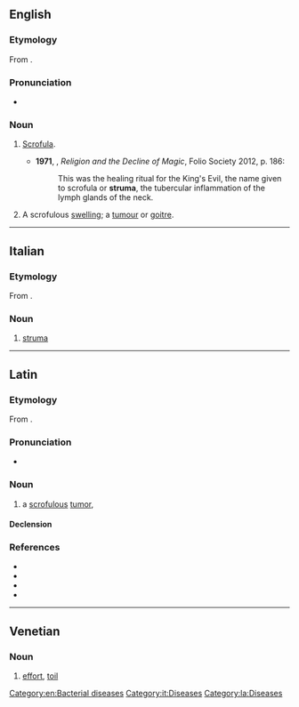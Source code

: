 ==English==

===Etymology===
From {{etyl|la|en}} {{m|la|struma|strūma}}.

===Pronunciation===
* {{a|UK}} {{IPA|/ˈstɹuːmə/|lang=en}}

===Noun===
{{en-noun|~|s|strumae}}

# {{lb|en|pathology}} [[scrofula|Scrofula]].
#* '''1971''', {{w|Keith Thomas (historian)|Keith Thomas}}, ''Religion and the Decline of Magic'', Folio Society 2012, p. 186:
#*: This was the healing ritual for the King's Evil, the name given to scrofula or '''struma''', the tubercular inflammation of the lymph glands of the neck.
# {{lb|en|pathology}} A scrofulous [[swelling]]; a [[tumour]] or [[goitre]].

[[Category:en:Bacterial diseases]]

----

==Italian==

===Etymology===
From {{etyl|la|it}}.

===Noun===
{{it-noun|f}}

# [[#English|struma]]

[[Category:it:Diseases]]

----

==Latin==

===Etymology===
From {{m|la|struō}}.

===Pronunciation===
* {{la-IPA|strūma}}

===Noun===
{{la-noun|strūma|strūmae|f|first}}

# a [[scrofulous]] [[tumor]], {{l|en|struma}}

====Declension====
{{la-decl-1st|strūm}}

===References===
* {{R:L&S}}
* {{R:Elementary Lewis}}
* {{R:du Cange}}
* {{R:Gaffiot}}

[[Category:la:Diseases]]

----

==Venetian==

===Noun===
{{vec-noun|strum|f|a|e}}

# [[effort]], [[toil]]